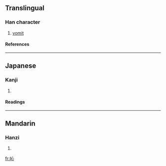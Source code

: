 {{see|唚}}

==Translingual==
===Han character===
{{Han char|rn=30|rad=口|as=04|sn=7|four=|canj=口心 (RP), X口心 (XRP)}}
# [[vomit]]
====References====
{{Han ref|kx=0177.270|dkj=03336|dj=0395.080|hdz=10595.030|uh=5423|ud=21539}}
----
==Japanese==
===Kanji===
{{ja-kanji|grade=|rs=口04}}
# {{defn|Japanese}} 
====Readings====
{{ja-readings|on=[[しん]] (shin)|kun=}}
----
==Mandarin==
===Hanzi===
{{cmn-hanzi|tra=唚|pin=[[qìn]] ([[qin4]])|wg=ch'in<sup>4</sup>}}
# {{defn|Mandarin}}

[[fr:吣]]